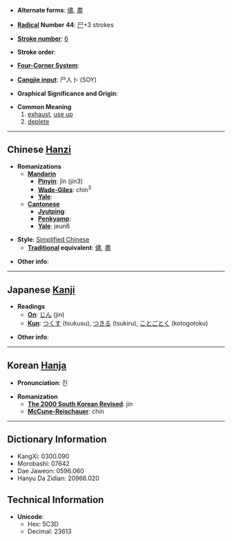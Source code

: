 * '''Alternate forms''': [[儘]], [[盡]]

* '''[[Wiktionary:Chinese radical index| Radical]] Number 44''': [[Wiktionary:Chinese radical index 尸|尸]]+3 strokes

* '''[[Wiktionary:Chinese total strokes index|Stroke number]]''': [[Wiktionary:Chinese total strokes index 6|6]]

* '''Stroke order''': 

* '''[[Wiktionary:Chinese four corner index|Four-Corner System]]''': 

* '''[[Wiktionary:Chinese Cangjie index|Cangjie input]]''': 尸人卜 (SOY)

* '''Graphical Significance and Origin''': 

* '''Common Meaning'''
*#[[exhaust]], [[use up]]
*# [[deplete]]

----

== Chinese [[Hanzi]] ==

* '''Romanizations'''
** '''[[Mandarin]]'''
*** '''[[Pinyin]]''': jǐn (jin3)
*** '''[[Wade-Giles]]''': chin<sup>3</sup>
*** '''[[Yale]]''': 
** '''[[Cantonese]]'''
*** '''[[Jyutping]]''':
*** '''[[Penkyamp]]''': 
*** '''[[Yale]]''': jeun6

* '''Style''': [[Simplified Chinese]] 
** '''[[Traditional Chinese|Traditional]] equivalent''': [[儘]], [[盡]]

* '''Other info''': 

----

== Japanese [[Kanji]] ==

* '''Readings'''
** '''[[On]]''': [[じん]] (jin)
** '''[[Kun]]''': [[つくす]] (tsukusu), [[つきる]] (tsukiru), [[ことごとく]] (kotogotoku)

* '''Other info''':  

----

== Korean [[Hanja]] ==

* '''Pronunciation''': 진

* '''Romanization'''
** '''[[The 2000 South Korean Revised Romanization|The 2000 South Korean Revised]]''': jin
** '''[[McCune-Reischauer]]''': chin

----

== Dictionary Information ==

* KangXi: 0300.090
* Morobashi: 07642
* Dae Jaweon: 0596.060
* Hanyu Da Zidian: 20966.020

== Technical Information ==

* '''Unicode''':
** Hex: 5C3D
** Decimal: 23613